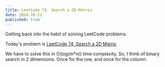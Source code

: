 ```yaml
---
title: LeetCode 74. Search a 2D Matrix
date: 2024-10-22
published: true
---
```


Getting back into the habit of solving LeetCode problems.

Today's problem is [LeetCode 74. Search a 2D Matrix](https://leetcode.com/problems/search-a-2d-matrix/).

We have to solve this in O(log(m*n)) time complexity.
So, I think of binary search in 2 dimensions. Once for the row, and once for the column.

